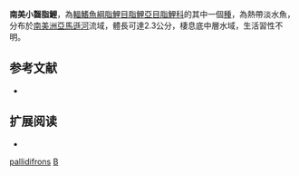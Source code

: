 {{Speciesbox 
| taxon = Bryconella pallidifrons
| status = NE
| status_system = IUCN3.1
| authority =  [[Fowler|Fowler]], 1946
| synonyms = *''Cheirodon pallidifrons''<br /><small>Fowler, 1946</small>
*''Byrconella pallidifrons''<br /><small>Fowler, 1946</small>
*''Hyphessobrycon thompsoni''<br /><small>Fowler, 1949</small>
*''Bryconella haraldi''<br /><small>Géry, 1965</small>
}}
'''南美小齧脂鯉'''，為[[輻鰭魚綱|輻鰭魚綱]][[脂鯉目|脂鯉目]][[脂鯉亞目|脂鯉亞目]][[脂鯉科|脂鯉科]]的其中一個[[種|種]]，為熱帶淡水魚，分布於[[南美洲|南美洲]][[亞馬遜河|亞馬遜河]]流域，體長可達2.3公分，棲息底中層水域，生活習性不明。

==参考文献==
{{refbegin}}
*{{FishBase_species|genus=Bryconella|species=pallidifrons|year=2013|month=11}}
{{refend}}

== 扩展阅读 ==
{{refbegin}}
*{{wikispecies-inline|Bryconella pallidifrons|南美小齧脂鯉}}
{{refend}}
{{Taxonbar|from=Q3760514}}

[[Category:小齧脂鯉屬|pallidifrons]]
[[Category:1946年描述的鱼类|B]]